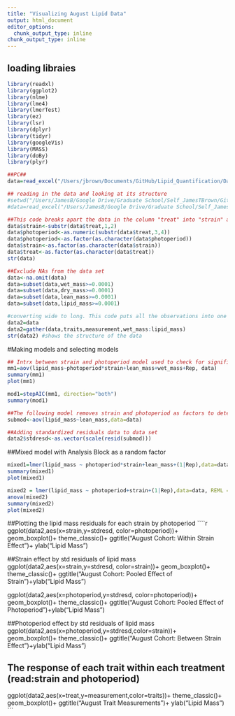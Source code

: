 ```yaml
---
title: "Visualizing August Lipid Data"
output: html_document
editor_options: 
  chunk_output_type: inline
chunk_output_type: inline
---
```


## loading libraies
```r
library(readxl)
library(ggplot2)
library(nlme)
library(lme4)
library(lmerTest)
library(ez)
library(lsr)
library(dplyr)
library(tidyr)
library(googleVis)
library(MASS)
library(doBy)
library(plyr)

##PC##
data=read_excel("/Users/jbrown/Documents/GitHub/Lipid_Quantification/Data/Extraction Samples JLM.xlsx",sheet = "2017AUG")

## reading in the data and looking at its structure
#setwd("/Users/JamesB/Google Drive/Graduate School/Self_JamesTBrown/GitHub/Lipid_Quantification/Scripts_Analysis")
#data=read_excel("/Users/JamesB/Google Drive/Graduate School/Self_JamesTBrown/GitHub/Lipid_Quantification/Data/Extraction Samples JLM.xlsx", sheet = "2017AUG")

##This code breaks apart the data in the column "treat" into "strain" and "photoperiod"
data$strain<-substr(data$treat,1,2)
data$photoperiod<-as.numeric(substr(data$treat,3,4))
data$photoperiod<-as.factor(as.character(data$photoperiod))
data$strain<-as.factor(as.character(data$strain))
data$treat<-as.factor(as.character(data$treat))
str(data)

##Exclude NAs from the data set
data<-na.omit(data)
data=subset(data,wet_mass>=0.0001)
data=subset(data,dry_mass>=0.0001)
data=subset(data,lean_mass>=0.0001)
data=subset(data,lipid_mass>=0.0001)

#converting wide to long. This code puts all the observations into one column with the label of your choice (measurements used below)
data2=data
data2=gather(data,traits,measurement,wet_mass:lipid_mass)
str(data2) #shows the structure of the data
```

#Making models and selecting models
```r
## Intrx between strain and photoperiod model used to check for significance.
mm1=aov(lipid_mass~photoperiod*strain+lean_mass+wet_mass+Rep, data)
summary(mm1)
plot(mm1)

mod1=stepAIC(mm1, direction="both")
summary(mod1)

##The following model removes strain and photoperiod as factors to determine the effect of lean mass and  on lipid mass
submod<-aov(lipid_mass~lean_mass,data=data)

##Adding standardized residuals data to data set
data2$stdresd<-as.vector(scale(resid(submod)))
````

##Mixed model with Analysis Block as a random factor
````r
mixed1=lmer(lipid_mass ~ photoperiod*strain+lean_mass+(1|Rep),data=data, REML = TRUE)
summary(mixed1)
plot(mixed1)

mixed2 = lmer(lipid_mass ~ photoperiod+strain+(1|Rep),data=data, REML = TRUE)
anova(mixed2)
summary(mixed2)
plot(mixed2)
````

##Plotting the lipid mass residuals for each strain by photoperiod
````r
ggplot(data2,aes(x=strain,y=stdresd, color=photoperiod))+
  geom_boxplot()+
  theme_classic()+
  ggtitle("August Cohort: Within Strain Effect")+
  ylab("Lipid Mass")
  
##Strain effect by std residuals of lipid mass
ggplot(data2,aes(x=strain,y=stdresd, color=strain))+
  geom_boxplot()+
  theme_classic()+
  ggtitle("August Cohort: Pooled Effect of Strain")+ylab("Lipid Mass")

ggplot(data2,aes(x=photoperiod,y=stdresd, color=photoperiod))+
  geom_boxplot()+
  theme_classic()+
  ggtitle("August Cohort: Pooled Effect of Photoperiod")+ylab("Lipid Mass")

##Photoperiod effect by std residuals of lipid mass
ggplot(data2,aes(x=photoperiod,y=stdresd,color=strain))+
  geom_boxplot()+
  theme_classic()+
  ggtitle("August Cohort: Between Strain Effect")+ylab("Lipid Mass")

## The response of each trait within each treatment (read:strain and photoperiod)
ggplot(data2,aes(x=treat,y=measurement,color=traits))+
  theme_classic()+
  geom_boxplot()+
  ggtitle("August Trait Measurements")+
  ylab("Lipid Mass")
```